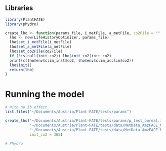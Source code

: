 ## Libraries

```r
library(PlantFATE)
library(phydro)

create_lho <- function(params_file, i_metFile, a_metFile, co2File = "", init_co2 = NULL) {
  lho <- new(LifeHistoryOptimizer, params_file)
  lho$set_i_metFile(i_metFile)
  lho$set_a_metFile(a_metFile)
  lho$set_co2File(co2File)
  if (!is.null(init_co2)) lho$init_co2(init_co2)
  print(c(lho$env$clim_inst$co2, lho$env$clim_acclim$co2))
  lho$init()
  return(lho)
}
```

# Running the model

```r
# With no Ib effect
list.files("~/Documents/Austria/Plant-FATE/tests/params")

create_lho("~/Documents/Austria/Plant-FATE/tests/params/p_test_boreal.ini",
           "~/Documents/Austria/Plant-FATE/tests/data/MetData_AmzFACE_Monthly_2000_2015_PlantFATE_new.csv", 
           "~/Documents/Austria/Plant-FATE/tests/data/MetData_AmzFACE_Monthly_2000_2015_PlantFATE_new.csv", 
           init_co2 = 365)

# Phydro



```